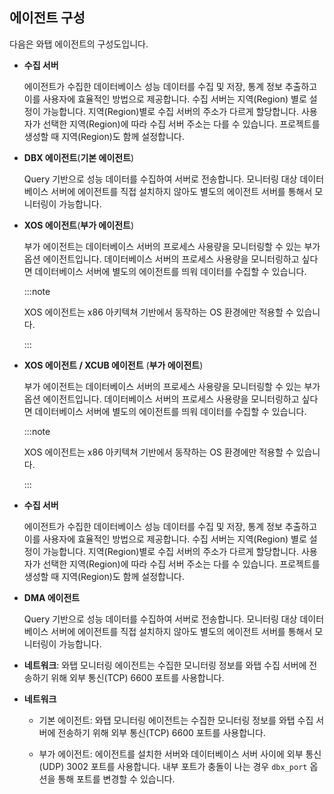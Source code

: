 ## 에이전트 구성

다음은 와탭 에이전트의 구성도입니다. 

<Xclude product='cubrid,oracle-pro'><ImgLang img='agent-xos-architecture.png' desc='에이전트 구성도' /></Xclude>

<InDoc product='cubrid'><ImgLang img='agent-xos-xcub-architecture.png' desc='에이전트 구성도' /></InDoc>

<InDoc product="oracle-pro"><ImgLang img='dbx-install-agent-on-db-server-dma.png' desc='에이전트 구성도' /></InDoc>

<Xclude product="oracle-pro">

* **수집 서버**

  에이전트가 수집한 데이터베이스 성능 데이터를 수집 및 저장, 통계 정보 추출하고 이를 사용자에 효율적인 방법으로 제공합니다. 수집 서버는 지역(Region) 별로 설정이 가능합니다. 지역(Region)별로 수집 서버의 주소가 다르게 할당합니다. 사용자가 선택한 지역(Region)에 따라 수집 서버 주소는 다를 수 있습니다. 프로젝트를 생성할 때 지역(Region)도 함께 설정합니다.

* **DBX 에이전트**(**기본 에이전트**)
  
  Query 기반으로 성능 데이터를 수집하여 서버로 전송합니다. 모니터링 대상 데이터베이스 서버에 에이전트를 직접 설치하지 않아도 별도의 에이전트 서버를 통해서 모니터링이 가능합니다.

</Xclude>

<Xclude product='cubrid,oracle-pro'>

* **XOS 에이전트**(**부가 에이전트**)
  
  부가 에이전트는 데이터베이스 서버의 프로세스 사용량을 모니터링할 수 있는 부가 옵션 에이전트입니다. 데이터베이스 서버의 프로세스 사용량을 모니터링하고 싶다면 데이터베이스 서버에 별도의 에이전트를 띄워 데이터를 수집할 수 있습니다.

  :::note

  XOS 에이전트는 x86 아키텍쳐 기반에서 동작하는 OS 환경에만 적용할 수 있습니다.

  :::

</Xclude>

<InDoc product='cubrid'>

* **XOS 에이전트 / XCUB 에이전트** (**부가 에이전트**)
  
  부가 에이전트는 데이터베이스 서버의 프로세스 사용량을 모니터링할 수 있는 부가 옵션 에이전트입니다. 데이터베이스 서버의 프로세스 사용량을 모니터링하고 싶다면 데이터베이스 서버에 별도의 에이전트를 띄워 데이터를 수집할 수 있습니다.

  :::note

  XOS 에이전트는 x86 아키텍쳐 기반에서 동작하는 OS 환경에만 적용할 수 있습니다.

  :::

</InDoc>

<InDoc product="oracle-pro">

* **수집 서버**

  에이전트가 수집한 데이터베이스 성능 데이터를 수집 및 저장, 통계 정보 추출하고 이를 사용자에 효율적인 방법으로 제공합니다. 수집 서버는 지역(Region) 별로 설정이 가능합니다. 지역(Region)별로 수집 서버의 주소가 다르게 할당합니다. 사용자가 선택한 지역(Region)에 따라 수집 서버 주소는 다를 수 있습니다. 프로젝트를 생성할 때 지역(Region)도 함께 설정합니다.

* **DMA 에이전트**
  
  Query 기반으로 성능 데이터를 수집하여 서버로 전송합니다. 모니터링 대상 데이터베이스 서버에 에이전트를 직접 설치하지 않아도 별도의 에이전트 서버를 통해서 모니터링이 가능합니다.

* **네트워크**: 와탭 모니터링 에이전트는 수집한 모니터링 정보를 와탭 수집 서버에 전송하기 위해 외부 통신(TCP) 6600 포트를 사용합니다.

</InDoc>

<Xclude product="oracle-pro">

* **네트워크**

  * 기본 에이전트: 와탭 모니터링 에이전트는 수집한 모니터링 정보를 와탭 수집 서버에 전송하기 위해 외부 통신(TCP) 6600 포트를 사용합니다.
  
  * 부가 에이전트: 에이전트를 설치한 서버와 데이터베이스 서버 사이에 외부 통신(UDP) 3002 포트를 사용합니다. 내부 포트가 충돌이 나는 경우 `dbx_port` 옵션을 통해 포트를 변경할 수 있습니다.

</Xclude>